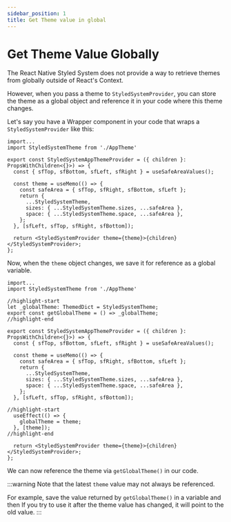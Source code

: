 ```yaml
---
sidebar_position: 1
title: Get Theme value in global
---
```




# Get Theme Value Globally

The React Native Styled System does not provide a way to retrieve themes from globally outside of React's Context.

However, when you pass a theme to `StyledSystemProvider`, you can store the theme as a global object and reference it in your code where this theme changes.

Let's say you have a Wrapper component in your code that wraps a `StyledSystemProvider` like this:

```tsx
import...
import StyledSystemTheme from './AppTheme'

export const StyledSystemAppThemeProvider = ({ children }: PropsWithChildren<{}>) => {
  const { sfTop, sfBottom, sfLeft, sfRight } = useSafeAreaValues();

  const theme = useMemo(() => {
    const safeArea = { sfTop, sfRight, sfBottom, sfLeft };
    return {
      ...StyledSystemTheme,
      sizes: { ...StyledSystemTheme.sizes, ...safeArea },
      space: { ...StyledSystemTheme.space, ...safeArea },
    };
  }, [sfLeft, sfTop, sfRight, sfBottom]);

  return <StyledSystemProvider theme={theme}>{children}</StyledSystemProvider>;
};
```

Now, when the `theme` object changes, we save it for reference as a global variable.

```tsx
import...
import StyledSystemTheme from './AppTheme'

//highlight-start
let _globalTheme: ThemedDict = StyledSystemTheme;
export const getGlobalTheme = () => _globalTheme;
//highlight-end

export const StyledSystemAppThemeProvider = ({ children }: PropsWithChildren<{}>) => {
  const { sfTop, sfBottom, sfLeft, sfRight } = useSafeAreaValues();

  const theme = useMemo(() => {
    const safeArea = { sfTop, sfRight, sfBottom, sfLeft };
    return {
      ...StyledSystemTheme,
      sizes: { ...StyledSystemTheme.sizes, ...safeArea },
      space: { ...StyledSystemTheme.space, ...safeArea },
    };
  }, [sfLeft, sfTop, sfRight, sfBottom]);

//highlight-start
  useEffect(() => {
    globalTheme = theme;
  }, [theme]);
//highlight-end

  return <StyledSystemProvider theme={theme}>{children}</StyledSystemProvider>;
};
```

We can now reference the theme via `getGlobalTheme()` in our code.

:::warning
Note that the latest `theme` value may not always be referenced.

For example, save the value returned by `getGlobalTheme()` in a variable and then
If you try to use it after the theme value has changed, it will point to the old value.
:::
